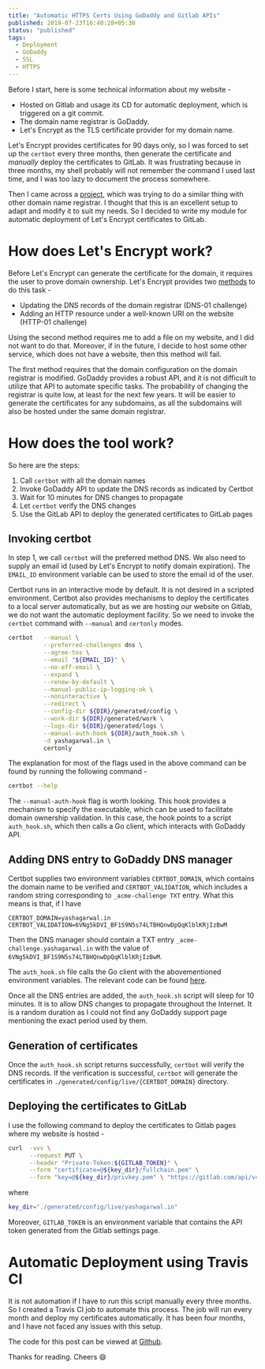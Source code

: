 ```yaml
---
title: "Automatic HTTPS Certs Using GoDaddy and Gitlab APIs"
published: 2019-07-23T16:40:28+05:30
status: "published"
tags:
  - Deployment
  - GoDaddy
  - SSL
  - HTTPS
---
```


Before I start, here is some technical information about my website -

- Hosted on Gitlab and usage its CD for automatic deployment, which is triggered
  on a git commit.
- The domain name registrar is GoDaddy.
- Let's Encrypt as the TLS certificate provider for my domain name.

Let's Encrypt provides certificates for 90 days only, so I was forced to set up
the `certbot` every three months, then generate the certificate and _manually_
deploy the certificates to GitLab. It was frustrating because in three months,
my shell probably will not remember the command I used last time, and I was too
lazy to document the process somewhere.

Then I came across a [project](https://github.com/pallavagarwal07/NamesiloCert),
which was trying to do a similar thing with other domain name registrar. I
thought that this is an excellent setup to adapt and modify it to suit my needs.
So I decided to write my module for automatic deployment of Let's Encrypt
certificates to GitLab.

# How does Let's Encrypt work?

Before Let's Encrypt can generate the certificate for the domain, it requires
the user to prove domain ownership. Let's Encrypt provides two
[methods](https://letsencrypt.org/docs/challenge-types/) to do this task -

- Updating the DNS records of the domain registrar (DNS-01 challenge)
- Adding an HTTP resource under a well-known URI on the website (HTTP-01
  challenge)

Using the second method requires me to add a file on my website, and I did not
want to do that. Moreover, if in the future, I decide to host some other
service, which does not have a website, then this method will fail.

The first method requires that the domain configuration on the domain registrar
is modified. GoDaddy provides a robust API, and it is not difficult to utilize
that API to automate specific tasks. The probability of changing the registrar
is quite low, at least for the next few years. It will be easier to generate the
certificates for any subdomains, as all the subdomains will also be hosted under
the same domain registrar.

# How does the tool work?

So here are the steps:

1. Call `certbot` with all the domain names
2. Invoke GoDaddy API to update the DNS records as indicated by Certbot
3. Wait for 10 minutes for DNS changes to propagate
4. Let `certbot` verify the DNS changes
5. Use the GitLab API to deploy the generated certificates to GitLab pages

## Invoking certbot

In step 1, we call `certbot` will the preferred method DNS. We also need to
supply an email id (used by Let's Encrypt to notify domain expiration). The
`EMAIL_ID` environment variable can be used to store the email id of the user.

Certbot runs in an interactive mode by default. It is not desired in a scripted
environment. Certbot also provides mechanisms to deploy the certificates to a
local server automatically, but as we are hosting our website on Gitlab, we do
not want the automatic deployment facility. So we need to invoke the `certbot`
command with `--manual` and `certonly` modes.

```bash
certbot   --manual \
          --preferred-challenges dns \
          --agree-tos \
          --email "${EMAIL_ID}" \
          --no-eff-email \
          --expand \
          --renew-by-default \
          --manual-public-ip-logging-ok \
          --noninteractive \
          --redirect \
          --config-dir ${DIR}/generated/config \
          --work-dir ${DIR}/generated/work \
          --logs-dir ${DIR}/generated/logs \
          --manual-auth-hook ${DIR}/auth_hook.sh \
          -d yashagarwal.in \
          certonly
```

The explanation for most of the flags used in the above command can be found by
running the following command -

```bash
certbot --help
```

The `--manual-auth-hook` flag is worth looking. This hook provides a mechanism
to specify the executable, which can be used to facilitate domain ownership
validation. In this case, the hook points to a script `auth_hook.sh`, which then
calls a Go client, which interacts with GoDaddy API.

## Adding DNS entry to GoDaddy DNS manager

Certbot supplies two environment variables `CERTBOT_DOMAIN`, which contains the
domain name to be verified and `CERTBOT_VALIDATION`, which includes a random
string corresponding to `_acme-challenge TXT` entry. What this means is that, if
I have

```text
CERTBOT_DOMAIN=yashagarwal.in
CERTBOT_VALIDATION=6VNg5kDVI_BF1S9N5s74LTBHQnwDpQqKlblKRjIzBwM
```

Then the DNS manager should contain a TXT entry `_acme-challenge.yashagarwal.in`
with the value of `6VNg5kDVI_BF1S9N5s74LTBHQnwDpQqKlblKRjIzBwM`.

The `auth_hook.sh` file calls the Go client with the abovementioned environment
variables. The relevant code can be found
[here](https://github.com/yashhere/GoDaddy-GitLab-Certs/blob/master/auth_hook.sh).

Once all the DNS entries are added, the `auth_hook.sh` script will sleep for 10
minutes. It is to allow DNS changes to propagate throughout the Internet. It is
a random duration as I could not find any GoDaddy support page mentioning the
exact period used by them.

## Generation of certificates

Once the `auth_hook.sh` script returns successfully, `certbot` will verify the
DNS records. If the verification is successful, `certbot` will generate the
certificates in `./generated/config/live/{CERTBOT_DOMAIN}` directory.

## Deploying the certificates to GitLab

I use the following command to deploy the certificates to Gitlab pages where my
website is hosted -

```bash
curl  -vvv \
      --request PUT \
      --header "Private-Token:${GITLAB_TOKEN}" \
      --form "certificate=@${key_dir}/fullchain.pem" \
      --form "key=@${key_dir}/privkey.pem" \ "https://gitlab.com/api/v4/projects/yashhere%2Fyashhere.gitlab.io/pages/domains/yashagarwal.in"
```

where

```bash
key_dir="./generated/config/live/yashagarwal.in"
```

Moreover, `GITLAB_TOKEN` is an environment variable that contains the API token
generated from the Gitlab settings page.

# Automatic Deployment using Travis CI

It is not automation if I have to run this script manually every three months.
So I created a Travis CI job to automate this process. The job will run every
month and deploy my certificates automatically. It has been four months, and I
have not faced any issues with this setup.

The code for this post can be viewed at
[Github](https://github.com/yashhere/GoDaddy-GitLab-Certs).

Thanks for reading. Cheers 😄
